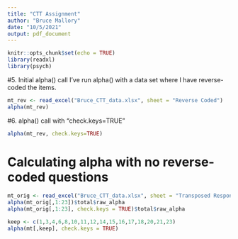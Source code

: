 ```yaml
---
title: "CTT Assignment"
author: "Bruce Mallory"
date: "10/5/2021"
output: pdf_document
---
```


```r
knitr::opts_chunk$set(echo = TRUE)
library(readxl)
library(psych)
```

#5. Initial alpha() call
I've run alpha() with a data set where I have reverse-coded the items.
```r
mt_rev <- read_excel("Bruce_CTT_data.xlsx", sheet = "Reverse Coded")
alpha(mt_rev)
```
#6. alpha() call with "check.keys=TRUE"
```r
alpha(mt_rev, check.keys=TRUE)
```
# Calculating alpha with no reverse-coded questions
```r
mt_orig <- read_excel("Bruce_CTT_data.xlsx", sheet = "Transposed Responses")
alpha(mt_orig[,1:23])$total$raw_alpha
alpha(mt_orig[,1:23], check.keys = TRUE)$total$raw_alpha
```


```r
keep <- c(1,3,4,6,8,10,11,12,14,15,16,17,18,20,21,23)
alpha(mt[,keep], check.keys = TRUE)
```

